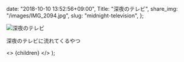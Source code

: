 
  date: "2018-10-10 13:52:56+09:00",
  Title: "深夜のテレビ",
  share_img: "/images/IMG_2094.jpg",
  slug: "midnight-television",
};

![深夜のテレビ](/images/IMG_2094.jpg)

<span className="caption">深夜のテレビに流れてくるやつ</span>

  <>
    <Head>
      <title>{meta.Title} | 異郷好実</title>
    </Head>
    <PostLayout meta={meta}>{children}</PostLayout>
  </>
);
